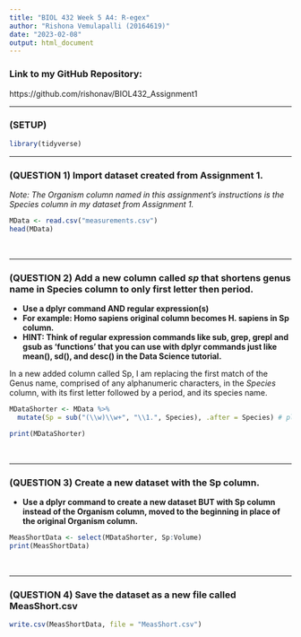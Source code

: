 ```yaml
---
title: "BIOL 432 Week 5 A4: R-egex"
author: "Rishona Vemulapalli (20164619)"
date: "2023-02-08"
output: html_document
---
```


### Link to my GitHub Repository:
https://github.com/rishonav/BIOL432_Assignment1

-------------------------------------------------------------

### (SETUP)

```r
library(tidyverse)
```

-------------------------------------------------------------

### (QUESTION 1) Import dataset created from Assignment 1.

*Note: The Organism column named in this assignment's instructions is the Species column in my dataset from Assignment 1.*
```r
MData <- read.csv("measurements.csv")
head(MData)
```

<br>

-------------------------------------------------------------

### (QUESTION 2) Add a new column called *sp* that shortens genus name in Species column to only first letter then period. 

- **Use a dplyr command AND regular expression(s)**
- **For example: Homo sapiens original column becomes H. sapiens in Sp column.**
- **HINT: Think of regular expression commands like sub, grep, grepl and gsub as 'functions' that you can use with dplyr commands just like mean(), sd(), and desc() in
the Data Science tutorial.**

In a new added column called Sp, I am replacing the first match of the Genus name, comprised of any alphanumeric characters, in the *Species* column, with its first letter followed by a period, and its species name. 
```r
MDataShorter <- MData %>%
  mutate(Sp = sub("(\\w)\\w+", "\\1.", Species), .after = Species) # placing new Sp column after the Species (Organism) column to make selection easier after

print(MDataShorter) 
```

<br>

-------------------------------------------------------------

### (QUESTION 3) Create a new dataset with the Sp column. 

- **Use a dplyr command to create a new dataset BUT with Sp column instead of the Organism column, moved to the beginning in place of the original Organism column.**

```r
MeasShortData <- select(MDataShorter, Sp:Volume)
print(MeasShortData)
```

<br>

-------------------------------------------------------------

### (QUESTION 4) Save the dataset as a new file called MeasShort.csv

```r
write.csv(MeasShortData, file = "MeasShort.csv")
```

<br>
